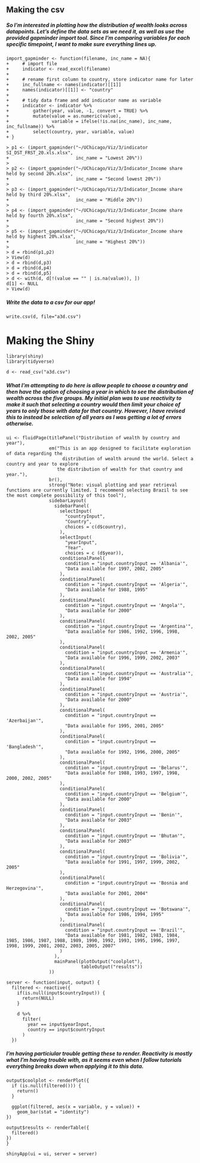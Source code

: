 ## Making the csv
##### So I'm interested in plotting how the distribution of wealth looks across datapoints. Let's define the data sets as we need it, as well as use the provided gapminder import tool. Since I'm comparing variables for each specific timepoint, I want to make sure everything lines up.

```
import_gapminder <- function(filename, inc_name = NA){
+     # import file
+     indicator <- read_excel(filename)
+     
+     # rename first column to country, store indicator name for later
+     inc_fullname <- names(indicator)[[1]]
+     names(indicator)[[1]] <- "country"
+     
+     # tidy data frame and add indicator name as variable
+     indicator <- indicator %>%
+         gather(year, value, -1, convert = TRUE) %>%
+         mutate(value = as.numeric(value),
+                variable = ifelse(!is.na(inc_name), inc_name, inc_fullname)) %>%
+         select(country, year, variable, value)
+ }
```

```
> p1 <- (import_gapminder("~/UChicago/Viz/3/indicator SI_DST_FRST_20.xls.xlsx",
+                         inc_name = "Lowest 20%"))
> 
> p2 <- (import_gapminder("~/UChicago/Viz/3/Indicator_Income share held by second 20%.xlsx",
+                         inc_name = "Second lowest 20%"))
> 
> p3 <- (import_gapminder("~/UChicago/Viz/3/Indicator_Income share held by third 20%.xlsx",
+                         inc_name = "Middle 20%"))
> 
> p4 <- (import_gapminder("~/UChicago/Viz/3/Indicator_Income share held by fourth 20%.xlsx",
+                         inc_name = "Second highest 20%"))
> 
> p5 <- (import_gapminder("~/UChicago/Viz/3/Indicator_Income share held by highest 20%.xlsx",
+                         inc_name = "Highest 20%"))
> 
> d = rbind(p1,p2)
> View(d)
> d = rbind(d,p3)
> d = rbind(d,p4)
> d = rbind(d,p5)
> d <- with(d, d[!(value == "" | is.na(value)), ])
d[1] <- NULL
> View(d)
```

##### Write the data to a csv for our app!

```
write.csv(d, file="a3d.csv")
```

# Making the Shiny

```
library(shiny)
library(tidyverse)

d <- read_csv("a3d.csv")
```

##### What I'm attempting to do here is allow people to choose a country and then have the option of choosing a year in which to see the distribution of wealth across the five groups. My initial plan was to use reactivity to make it such that selecting a country would then limit your choice of years to only those with data for that country. However, I have revised this to instead be selection of all years as I was getting a lot of errors otherwise.

```
ui <- fluidPage(titlePanel("Distribution of wealth by country and year"),
                em("This is an app designed to facilitate exploration of data regarding the
                     distribution of wealth around the world. Select a country and year to explore
                   the distribution of wealth for that country and year."),
                br(),
                strong("Note: visual plotting and year retrieval functions are currently limited. I recommend selecting Brazil to see the most complete possibility of this tool"),
                sidebarLayout(
                  sidebarPanel(
                    selectInput(
                      "countryInput",
                      "Country",
                      choices = c(d$country),
                    ),
                    selectInput(
                      "yearInput",
                      "Year",
                      choices = c (d$year)),
                    conditionalPanel(
                      condition = "input.countryInput == 'Albania'",
                      "Data available for 1997, 2002, 2005"
                    ),
                    conditionalPanel(
                      condition = "input.countryInput == 'Algeria'",
                      "Data available for 1988, 1995"
                    ),
                    conditionalPanel(
                      condition = "input.countryInput == 'Angola'",
                      "Data available for 2000"
                    ),
                    conditionalPanel(
                      condition = "input.countryInput == 'Argentina'",
                      "Data available for 1986, 1992, 1996, 1998, 2002, 2005"
                    ),
                    conditionalPanel(
                      condition = "input.countryInput == 'Armenia'",
                      "Data available for 1996, 1999, 2002, 2003"
                    ),
                    conditionalPanel(
                      condition = "input.countryInput == 'Australia'",
                      "Data available for 1994"
                    ),
                    conditionalPanel(
                      condition = "input.countryInput == 'Austria'",
                      "Data available for 2000"
                    ),
                    conditionalPanel(
                      condition = "input.countryInput == 'Azerbaijan'",
                      "Data available for 1995, 2001, 2005"
                    ),
                    conditionalPanel(
                      condition = "input.countryInput == 'Bangladesh'",
                      "Data available for 1992, 1996, 2000, 2005"
                    ),
                    conditionalPanel(
                      condition = "input.countryInput == 'Belarus'",
                      "Data available for 1988, 1993, 1997, 1998, 2000, 2002, 2005"
                    ),
                    conditionalPanel(
                      condition = "input.countryInput == 'Belgium'",
                      "Data available for 2000"
                    ),
                    conditionalPanel(
                      condition = "input.countryInput == 'Benin'",
                      "Data available for 2003"
                    ),
                    conditionalPanel(
                      condition = "input.countryInput == 'Bhutan'",
                      "Data available for 2003"
                    ),
                    conditionalPanel(
                      condition = "input.countryInput == 'Bolivia'",
                      "Data available for 1991, 1997, 1999, 2002, 2005"
                    ),
                    conditionalPanel(
                      condition = "input.countryInput == 'Bosnia and Herzegovina'",
                      "Data available for 2001, 2004"
                    ),
                    conditionalPanel(
                      condition = "input.countryInput == 'Botswana'",
                      "Data available for 1986, 1994, 1995"
                    ),
                    conditionalPanel(
                      condition = "input.countryInput == 'Brazil'",
                      "Data available for 1981, 1982, 1983, 1984, 1985, 1986, 1987, 1988, 1989, 1990, 1992, 1993, 1995, 1996, 1997, 1998, 1999, 2001, 2002, 2003, 2005, 2007"
                    )
                  ),
                  mainPanel(plotOutput("coolplot"),
                            tableOutput("results"))
                ))

server <- function(input, output) {
  filtered <- reactive({
    if(is.null(input$countryInput)) {
      return(NULL)
    }
    
    d %>%
      filter(
        year == input$yearInput,
        country == input$countryInput
      )
  }) 
  ```
  
##### I'm having particiular trouble getting these to render. Reactivity is mostly what I'm having trouble with, as it seems even when I follow tutorials everything breaks down when applying it to this data.
  ```
  output$coolplot <- renderPlot({
    if (is.null(filtered())) {
      return()
    }
    
    ggplot(filtered, aes(x = variable, y = value)) +
      geom_bar(stat = "identity")
  })
  
  output$results <- renderTable({
    filtered()
  })
}

shinyApp(ui = ui, server = server)
```
